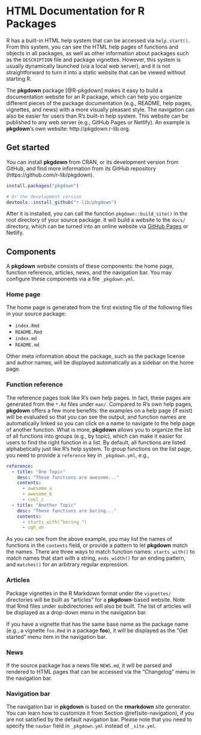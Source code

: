 # HTML Documentation for R Packages {#pkgdown}

R has a built-in HTML help system that can be accessed via `help.start()`. From this system, you can see the HTML help pages of functions and objects in all packages, as well as other information about packages such as the `DESCRIPTION` file and package vignettes. However, this system is usually dynamically launched (via a local web server), and it is not straightforward to turn it into a static website that can be viewed without starting R.

The **pkgdown** package [@R-pkgdown] makes it easy to build a documentation website for an R package, which can help you organize different pieces of the package documentation (e.g., README, help pages, vignettes, and news) with a more visually pleasant style. The navigation can also be easier for users than R's built-in help system. This website can be published to any web server (e.g., GitHub Pages or Netlify). An example is **pkgdown**'s own website: http://pkgdown.r-lib.org.

## Get started {#pkgdown-start}

You can install **pkgdown** from CRAN, or its development version from GitHub, and find more information from its GitHub repository (https://github.com/r-lib/pkgdown).

```r
install.packages("pkgdown")

# Or the development version
devtools::install_github("r-lib/pkgdown")
```

After it is installed, you can call the function `pkgdown::build_site()` in the root directory of your source package. It will build a website to the `docs/` directory, which can be turned into an online website via [GitHub Pages](https://help.github.com/articles/configuring-a-publishing-source-for-github-pages/) or Netlify.

## Components {#pkgdown-components}

A **pkgdown** website consists of these components: the home page, function reference, articles, news, and the navigation bar. You may configure these components via a file `_pkgdown.yml`.

### Home page

The home page is generated from the first existing file of the following files in your source package:

- `index.Rmd`
- `README.Rmd`
- `index.md`
- `README.md`

Other meta information about the package, such as the package license and author names, will be displayed automatically as a sidebar on the home page.

### Function reference

The reference pages look like R's own help pages. In fact, these pages are generated from the `*.Rd` files under `man/`. Compared to R's own help pages, **pkgdown** offers a few more benefits: the examples on a help page (if exist) will be evaluated so that you can see the output, and function names are automatically linked so you can click on a name to navigate to the help page of another function. What is more, **pkgdown** allows you to organize the list of all functions into groups (e.g., by topic), which can make it easier for users to find the right function in a list. By default, all functions are listed alphabetically just like R's help system. To group functions on the list page, you need to provide a `reference` key in `_pkgdown.yml`, e.g.,

```yaml
reference:
  - title: "One Topic"
    desc: "These functions are awesome..."
    contents:
      - awesome_a
      - awesome_b
      - cool_c
  - title: "Another Topic"
    desc: "These functions are boring..."
    contents:
      - starts_with("boring_")
      - ugh_oh
```

As you can see from the above example, you may list the names of functions in the `contents` field, or provide a pattern to let **pkgdown** match the names. There are three ways to match function names: `starts_with()` to match names that start with a string, `ends_width()` for an ending pattern, and `matches()` for an arbitrary regular expression.

### Articles

Package vignettes in the R Markdown format under the `vignettes/` directories will be built as "articles" for a **pkgdown**-based website. Note that Rmd files under subdirectories will also be built. The list of articles will be displayed as a drop-down menu in the navigation bar.

If you have a vignette that has the same base name as the package name (e.g., a vignette `foo.Rmd` in a package **foo**), it will be displayed as the "Get started" menu item in the navigation bar.

### News

If the source package has a news file `NEWS.md`, it will be parsed and rendered to HTML pages that can be accessed via the "Changelog" menu in the navigation bar.

### Navigation bar

The navigation bar in **pkgdown** is based on the **rmarkdown** site generator. You can learn how to customize it from Section \@ref(site-navigation), if you are not satisfied by the default navigation bar. Please note that you need to specify the `navbar` field in `_pkgdown.yml` instead of `_site.yml`.
